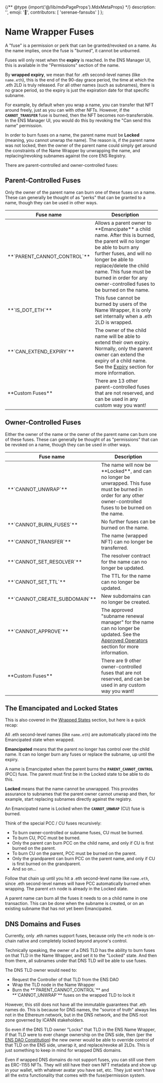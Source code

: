 {/** @type {import('@/lib/mdxPageProps').MdxMetaProps} */}
    description: '',
    emoji: '🎁',
    contributors: [
        'serenae-fansubs'
    ]
};

# Name Wrapper Fuses

A "fuse" is a permission or perk that can be granted/revoked on a name. As the name implies, once the fuse is "burned", it cannot be unburned.

Fuses will only reset when the **expiry** is reached. In the ENS Manager UI, this is available in the "Permissions" section of the name.

By **wrapped expiry**, we mean that for .eth second-level names (like `name.eth`), this is the end of the 90-day grace period, the time at which the .eth 2LD is truly released. For all other names (such as subnames), there is no grace period, so the expiry is just the expiration date for that specific subname.

For example, by default when you wrap a name, you can transfer that NFT around freely, just as you can with other NFTs. However, if the **`CANNOT_TRANSFER`** fuse is burned, then the NFT becomes non-transferrable. In the ENS Manager UI, you would do this by revoking the "Can send this name" permission.

In order to burn fuses on a name, the parent name must be **Locked** (meaning, you cannot unwrap the name). The reason is, if the parent name was not locked, then the owner of the parent name could simply get around the constraints of the Name Wrapper by unwrapping the name, and replacing/revoking subnames against the core ENS Registry.

There are parent-controlled and owner-controlled fuses:

## Parent-Controlled Fuses

Only the owner of the parent name can burn one of these fuses on a name. These can generally be thought of as "perks" that can be granted to a name, though they can be used in other ways.

<table>
    <thead>
        <tr>
            <th>Fuse name</th>
            <th>Description</th>
        </tr>
    </thead>
    <tbody>
        <tr>
            <td>**`PARENT_CANNOT_CONTROL`**</td>
            <td>Allows a parent owner to **Emancipate** a child name. After this is burned, the parent will no longer be able to burn any further fuses, and will no longer be able to replace/delete the child name. This fuse must be burned in order for any owner-controlled fuses to be burned on the name.</td>
        </tr>
        <tr>
            <td>**`IS_DOT_ETH`**</td>
            <td>This fuse cannot be burned by users of the Name Wrapper, it is only set internally when a .eth 2LD is wrapped.</td>
        </tr>
        <tr>
            <td>**`CAN_EXTEND_EXPIRY`**</td>
            <td>The owner of the child name will be able to extend their own expiry. Normally, only the parent owner can extend the expiry of a child name. See the <a href="/wrapper/expiry">Expiry</a> section for more information.</td>
        </tr>
        <tr>
            <td>**Custom Fuses**</td>
            <td>There are 13 other parent-controlled fuses that are not reserved, and can be used in any custom way you want!</td>
        </tr>
    </tbody>
</table>

## Owner-Controlled Fuses

Either the owner of the name or the owner of the parent name can burn one of these fuses. These can generally be thought of as "permissions" that can be revoked on a name, though they can be used in other ways.

<table>
    <thead>
        <tr>
            <th>Fuse name</th>
            <th>Description</th>
        </tr>
    </thead>
    <tbody>
        <tr>
            <td>**`CANNOT_UNWRAP`**</td>
            <td>The name will now be **Locked**, and can no longer be unwrapped. This fuse must be burned in order for any other owner-controlled fuses to be burned on the name.</td>
        </tr>
        <tr>
            <td>**`CANNOT_BURN_FUSES`**</td>
            <td>No further fuses can be burned on the name.</td>
        </tr>
        <tr>
            <td>**`CANNOT_TRANSFER`**</td>
            <td>The name (wrapped NFT) can no longer be transferred.</td>
        </tr>
        <tr>
            <td>**`CANNOT_SET_RESOLVER`**</td>
            <td>The resolver contract for the name can no longer be updated.</td>
        </tr>
        <tr>
            <td>**`CANNOT_SET_TTL`**</td>
            <td>The TTL for the name can no longer be updated.</td>
        </tr>
        <tr>
            <td>**`CANNOT_CREATE_SUBDOMAIN`**</td>
            <td>New subdomains can no longer be created.</td>
        </tr>
        <tr>
            <td>**`CANNOT_APPROVE`**</td>
            <td>The approved "subname renewal manager" for the name can no longer be updated. See the <a href="#approved-operators">Approved Operators</a> section for more information.</td>
        </tr>
        <tr>
            <td>**Custom Fuses**</td>
            <td>There are 9 other owner-controlled fuses that are not reserved, and can be used in any custom way you want!</td>
        </tr>
    </tbody>
</table>

## The Emancipated and Locked States

This is also covered in the <a href="/wrapper/states">Wrapped States</a> section, but here is a quick recap:

All .eth second-level names (like `name.eth`) are automatically placed into the Emancipated state when wrapped.

**Emancipated** means that the parent no longer has control over the child name. It can no longer burn any fuses or replace the subname, up until the expiry.

A name is Emancipated when the parent burns the **`PARENT_CANNOT_CONTROL`** (PCC) fuse. The parent must first be in the Locked state to be able to do this.

**Locked** means that the name cannot be unwrapped. This provides assurance to subnames that the parent owner cannot unwrap and then, for example, start replacing subnames directly against the registry.

An Emancipated name is Locked when the **`CANNOT_UNWRAP`** (CU) fuse is burned.

Think of the special PCC / CU fuses recursively:

<ul>
    <li key="fs1">To burn owner-controlled or subname fuses, CU must be burned.</li>
    <li key="fs2">To burn CU, PCC must be burned.</li>
    <li key="fs3">Only the parent can burn PCC on the child name, and only if CU is first burned on the parent.</li>
    <li key="fs4">To burn CU on the parent, PCC must be burned on the parent.</li>
    <li key="fs5">Only the grandparent can burn PCC on the parent name, and only if CU is first burned on the grandparent.</li>
    <li key="fs6">And so on...</li>
</ul>

Follow that chain up until you hit a .eth second-level name like `name.eth`, since .eth second-level names will have PCC automatically burned when wrapping. The parent `eth` node is already in the Locked state.

A parent name can burn all the fuses it needs to on a child name in one transaction. This can be done when the subname is created, or on an existing subname that has not yet been Emancipated.

## DNS Domains and Fuses

Currently, only .eth names support fuses, because only the `eth` node is on-chain native and completely locked beyond anyone's control.

Technically speaking, the owner of a DNS TLD has the ability to burn fuses on that TLD in the Name Wrapper, and set it to the "Locked" state. And then from there, all subnames under that DNS TLD *will* be able to use fuses.

The DNS TLD owner would need to:

<ul>
    <li key="dns1">Request the Controller of that TLD from the ENS DAO</li>
    <li key="dns1">Wrap the TLD node in the Name Wrapper</li>
    <li key="dns1">Burn the **`PARENT_CANNOT_CONTROL`** and **`CANNOT_UNWRAP`** fuses on the wrapped TLD to lock it</li>
</ul>

However, this still does not have all the immutable guarantees that .eth names do. This is because for DNS names, the "source of truth" always lies not in the Ethereum network, but in the DNS network, and the DNS root zone governed by ICANN stakeholders.

So even if the DNS TLD owner "Locks" that TLD in the ENS Name Wrapper, if that TLD were to ever change ownership on the DNS side, then (per the [ENS DAO Constitution](https://docs.ens.domains/v/governance/ens-dao-constitution#iv.-ens-integrates-with-the-global-namespace)) the new owner would be able to override control of that TLD on the ENS side, unwrap it, and replace/revoke all 2LDs. This is just something to keep in mind for wrapped DNS domains.

Even if wrapped DNS domains do not support fuses, you can still use them as ERC-1155 NFTs. They will still have their own NFT metadata and show up in your wallet, with whatever avatar you have set, etc. They just won't have all the extra functionality that comes with the fuse/permission system.
